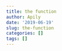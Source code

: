 ```yaml
---
title: the function
author: Apily
date: '2019-06-19'
slug: the-function
categories: []
tags: []
---
```

